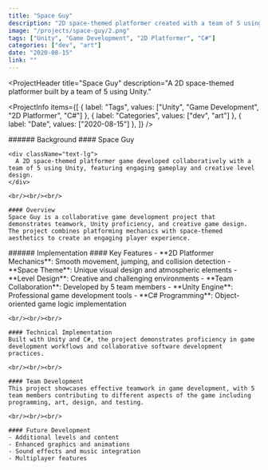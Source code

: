```yaml
---
title: "Space Guy"
description: "2D space-themed platformer created with a team of 5 using Unity."
image: "/projects/space-guy/2.png"
tags: ["Unity", "Game Development", "2D Platformer", "C#"]
categories: ["dev", "art"]
date: "2020-08-15"
link: ""
---
```


<ProjectHeader
  title="Space Guy"
  description="A 2D space-themed platformer built by a team of 5 using Unity."
>
  <ProjectInfo
    items={[
      { label: "Tags", values: ["Unity", "Game Development", "2D Platformer", "C#"] },
      { label: "Categories", values: ["dev", "art"] },
      { label: "Date", values: ["2020-08-15"] },
    ]}
  />
</ProjectHeader>

<SplitSection>
  <SectionColumn size={4}>
    ###### Background
  </SectionColumn>
  <SectionColumn size={12}>
    #### Space Guy

    <div className="text-lg">
      A 2D space-themed platformer game developed collaboratively with a team of 5 using Unity, featuring engaging gameplay and creative level design.
    </div>

    <br/><br/><br/>

    #### Overview
    Space Guy is a collaborative game development project that demonstrates teamwork, Unity proficiency, and creative game design. The project combines platforming mechanics with space-themed aesthetics to create an engaging player experience.
  </SectionColumn>
  <SectionColumn size={2}>
  </SectionColumn>
</SplitSection>

<SplitSection>
  <SectionColumn size={4}>
    ###### Implementation
  </SectionColumn>
  <SectionColumn size={12}>
    #### Key Features
    - **2D Platformer Mechanics**: Smooth movement, jumping, and collision detection
    - **Space Theme**: Unique visual design and atmospheric elements
    - **Level Design**: Creative and challenging environments
    - **Team Collaboration**: Developed by 5 team members
    - **Unity Engine**: Professional game development tools
    - **C# Programming**: Object-oriented game logic implementation

    <br/><br/><br/>

    #### Technical Implementation
    Built with Unity and C#, the project demonstrates proficiency in game development workflows and collaborative software development practices.

    <br/><br/><br/>

    #### Team Development
    This project showcases effective teamwork in game development, with 5 team members contributing to different aspects of the game including programming, art, design, and testing.

    <br/><br/><br/>

    #### Future Development
    - Additional levels and content
    - Enhanced graphics and animations
    - Sound effects and music integration
    - Multiplayer features
  </SectionColumn>
  <SectionColumn size={2}>
  </SectionColumn>
</SplitSection>